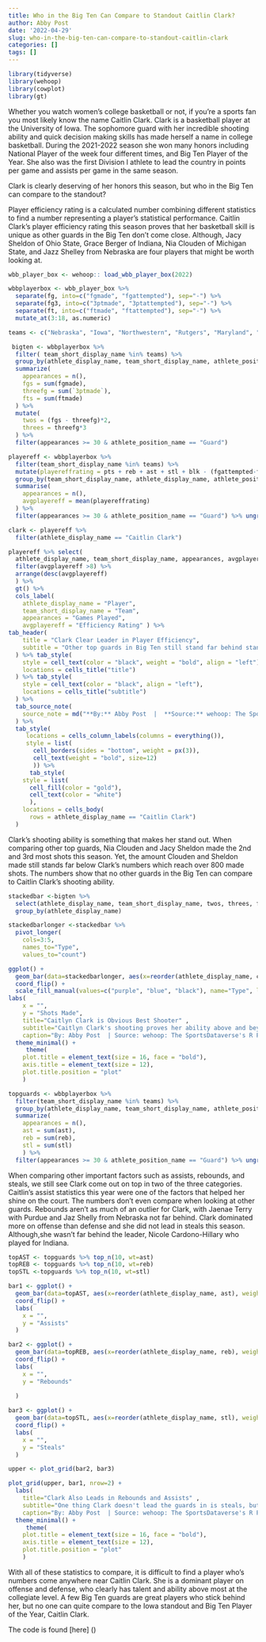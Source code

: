```yaml
---
title: Who in the Big Ten Can Compare to Standout Caitlin Clark?
author: Abby Post
date: '2022-04-29'
slug: who-in-the-big-ten-can-compare-to-standout-caitlin-clark
categories: []
tags: []
---
```

```r
library(tidyverse)
library(wehoop)
library(cowplot)
library(gt)
```

Whether you watch women's college basketball or not, if you're a sports fan you most likely know the name Caitlin Clark. Clark is a basketball player at the University of Iowa. The sophomore guard with her incredible shooting ability and quick decision making skills has made herself a name in college basketball. During the 2021-2022 season she won many honors including National Player of the week four different times, and Big Ten Player of the Year. She also was the first Division l athlete to lead the country in points per game and assists per game in the same season. 

Clark is clearly deserving of her honors this season, but who in the Big Ten can compare to the standout? 

Player efficiency rating is a calculated number combining different statistics to find a number representing a player's statistical performance. Caitlin Clark's player efficiency rating this season proves that her basketball skill is unique as other guards in the Big Ten don't come close. Although, Jacy Sheldon of Ohio State, Grace Berger of Indiana, Nia Clouden of Michigan State, and Jazz Shelley from Nebraska are four players that might be worth looking at.
```r
wbb_player_box <- wehoop:: load_wbb_player_box(2022)
```

```r
wbbplayerbox <- wbb_player_box %>%
  separate(fg, into=c("fgmade", "fgattempted"), sep="-") %>%
  separate(fg3, into=c("3ptmade", "3ptattempted"), sep="-") %>%
  separate(ft, into=c("ftmade", "ftattempted"), sep="-") %>%
  mutate_at(3:18, as.numeric) 
```
```r
teams <- c("Nebraska", "Iowa", "Northwestern", "Rutgers", "Maryland", "Indiana", "Ohio State", "Michigan", "Michigan State", "Purdue", "Wisconsin", "Penn State", "Illinois")
```


```r
 bigten <- wbbplayerbox %>%
  filter( team_short_display_name %in% teams) %>%
  group_by(athlete_display_name, team_short_display_name, athlete_position_name) %>%
  summarize(
    appearances = n(), 
    fgs = sum(fgmade),
    threefg = sum(`3ptmade`),
    fts = sum(ftmade)
  ) %>%
  mutate(
    twos = (fgs - threefg)*2,
    threes = threefg*3
  ) %>%
  filter(appearances >= 30 & athlete_position_name == "Guard")
```

```r
playereff <- wbbplayerbox %>%
  filter(team_short_display_name %in% teams) %>%
  mutate(playereffrating = pts + reb + ast + stl + blk - (fgattempted-fgmade) - to) %>%
  group_by(team_short_display_name, athlete_display_name, athlete_position_name) %>%
  summarise(
    appearances = n(),
    avgplayereff = mean(playereffrating)
  ) %>% 
  filter(appearances >= 30 & athlete_position_name == "Guard") %>% ungroup() 
```

```r
clark <- playereff %>%
  filter(athlete_display_name == "Caitlin Clark")
```
```r
playereff %>% select(
  athlete_display_name, team_short_display_name, appearances, avgplayereff)  %>%
  filter(avgplayereff >8) %>%
  arrange(desc(avgplayereff)
  ) %>%
  gt() %>%
  cols_label(
    athlete_display_name = "Player",
    team_short_display_name = "Team",
    appearances = "Games Played",
    avgplayereff = "Efficiency Rating" ) %>%
tab_header(
    title = "Clark Clear Leader in Player Efficiency",
    subtitle = "Other top guards in Big Ten still stand far behind standout Caitlin Clark when comparing player efficiency."
  ) %>% tab_style(
    style = cell_text(color = "black", weight = "bold", align = "left"),
    locations = cells_title("title")
  ) %>% tab_style(
    style = cell_text(color = "black", align = "left"),
    locations = cells_title("subtitle")
  ) %>%
  tab_source_note(
    source_note = md("**By:** Abby Post  |  **Source:** wehoop: The SportsDataverse's R Package for Women's Basketball Data")
  ) %>%
  tab_style(
     locations = cells_column_labels(columns = everything()),
     style = list(
       cell_borders(sides = "bottom", weight = px(3)),
       cell_text(weight = "bold", size=12)
       )) %>%
      tab_style(
    style = list(
      cell_fill(color = "gold"),
      cell_text(color = "white")
      ),
    locations = cells_body(
      rows = athlete_display_name == "Caitlin Clark")
  )
```

Clark's shooting ability is something that makes her stand out. When comparing other top guards, Nia Clouden and Jacy Sheldon made the 2nd and 3rd most shots this season. Yet, the amount Clouden and Sheldon made still stands far below Clark's numbers which reach over 800 made shots. The numbers show that no other guards in the Big Ten can compare to Caitlin Clark's shooting ability.
```r
stackedbar <-bigten %>%
  select(athlete_display_name, team_short_display_name, twos, threes, fts) %>%
  group_by(athlete_display_name)

```
```r
stackedbarlonger <-stackedbar %>% 
  pivot_longer(
    cols=3:5, 
    names_to="Type", 
    values_to="count")
```
```r
ggplot() + 
  geom_bar(data=stackedbarlonger, aes(x=reorder(athlete_display_name, count), weight=count, fill=Type)) + 
  coord_flip() +
  scale_fill_manual(values=c("purple", "blue", "black"), name="Type", labels=c("Free throws", "Three pointers", "Two pointers")) +
labs(
    x = "",
    y = "Shots Made",
    title="Caitlyn Clark is Obvious Best Shooter" , 
    subtitle="Caitlyn Clark's shooting proves her ability above and beyond other Big Ten guards.", 
    caption="By: Abby Post  | Source: wehoop: The SportsDataverse's R Package for Women's Basketball Data") +
  theme_minimal() +
     theme(
    plot.title = element_text(size = 16, face = "bold"),
    axis.title = element_text(size = 12),
    plot.title.position = "plot"
    )
```
```r
topguards <- wbbplayerbox %>%
  filter(team_short_display_name %in% teams) %>%
  group_by(athlete_display_name, team_short_display_name, athlete_position_name) %>%
  summarize(
    appearances = n(),
    ast = sum(ast),
    reb = sum(reb),
    stl = sum(stl)
    ) %>%
  filter(appearances >= 30 & athlete_position_name == "Guard") %>% ungroup()
```
When comparing other important factors such as assists, rebounds, and steals, we still see Clark come out on top in two of the three categories. Caitlin's assist statistics this year were one of the factors that helped her shine on the court. The numbers don't even compare when looking at other guards. Rebounds aren't as much of an outlier for Clark, with Jaenae Terry with Purdue and Jaz Shelly from Nebraska not far behind. Clark dominated more on offense than defense and she did not lead in steals this season. Although,she wasn't far behind the leader, Nicole Cardono-Hillary who played for Indiana.
```r
topAST <- topguards %>% top_n(10, wt=ast)
topREB <- topguards %>% top_n(10, wt=reb)
topSTL <-topguards %>% top_n(10, wt=stl)
```
```r
bar1 <- ggplot() + 
  geom_bar(data=topAST, aes(x=reorder(athlete_display_name, ast), weight=ast)) + 
  coord_flip() + 
  labs(
    x = "",
    y = "Assists"
  )

bar2 <- ggplot() + 
  geom_bar(data=topREB, aes(x=reorder(athlete_display_name, reb), weight=reb)) + 
  coord_flip() +
  labs(
    x = "",
    y = "Rebounds" 
      
  )

bar3 <- ggplot() + 
  geom_bar(data=topSTL, aes(x=reorder(athlete_display_name, stl), weight=stl)) + 
  coord_flip() +
  labs(
    x = "",
    y = "Steals"
  )
```
```r
upper <- plot_grid(bar2, bar3)

plot_grid(upper, bar1, nrow=2) +
  labs(
    title="Clark Also Leads in Rebounds and Assists" , 
    subtitle="One thing Clark doesn't lead the guards in is steals, but she isn't far from the top either.", 
    caption="By: Abby Post  | Source: wehoop: The SportsDataverse's R Package for Women's Basketball Data") +
  theme_minimal() +
     theme(
    plot.title = element_text(size = 16, face = "bold"),
    axis.title = element_text(size = 12),
    plot.title.position = "plot"
    )
```
With all of these statistics to compare, it is difficult to find a player who's numbers come anywhere near Caitlin Clark. She is a dominant player on offense and defense, who clearly has talent and ability above most at the collegiate level. A few Big Ten guards are great players who stick behind her, but no one can quite compare to the Iowa standout and Big Ten Player of the Year, Caitlin Clark. 

The code is found [here] ()
